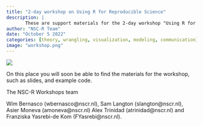 ```yaml
---
title: "2-day workshop on Using R for Reproducible Science"
description: |
       These are support materials for the 2-day workshop "Using R for Reproducible Science".
author: "NSC-R Team"
date: "October 5 2022"
categories: [theory, wrangling, visualization, modeling, communication]
image: "workshop.png"
---
```



![](workshop.png)

On this place you will soon be able to find the materials for the workshop, such as slides, and example code.

The NSC-R Workshops team

Wim Bernasco (wbernasco\@nscr.nl), Sam Langton (slangton\@nscr.nl), Asier Moneva (amoneva\@nscr.nl) Alex Trinidad (atrinidad\@nscr.nl) and Franziska Yasrebi-de Kom (FYasrebi\@nscr.nl).
